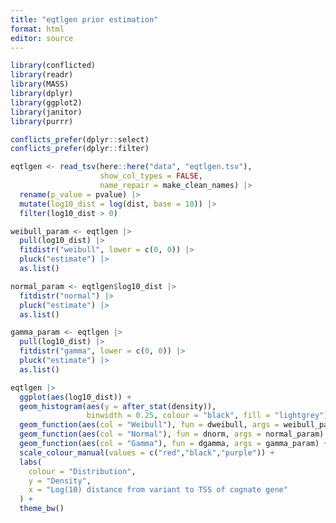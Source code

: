 ```yaml
---
title: "eqtlgen prior estimation"
format: html
editor: source
---
```


```r
library(conflicted)
library(readr)
library(MASS)
library(dplyr)
library(ggplot2)
library(janitor)
library(purrr)

conflicts_prefer(dplyr::select)
conflicts_prefer(dplyr::filter)
```

```r
eqtlgen <- read_tsv(here::here("data", "eqtlgen.tsv"),
                    show_col_types = FALSE, 
                    name_repair = make_clean_names) |> 
  rename(p_value = pvalue) |> 
  mutate(log10_dist = log(dist, base = 10)) |>
  filter(log10_dist > 0) 
```

```r
weibull_param <- eqtlgen |> 
  pull(log10_dist) |> 
  fitdistr("weibull", lower = c(0, 0)) |> 
  pluck("estimate") |> 
  as.list()

normal_param <- eqtlgen$log10_dist |> 
  fitdistr("normal") |> 
  pluck("estimate") |> 
  as.list()

gamma_param <- eqtlgen |> 
  pull(log10_dist) |> 
  fitdistr("gamma", lower = c(0, 0)) |> 
  pluck("estimate") |> 
  as.list()

eqtlgen |> 
  ggplot(aes(log10_dist)) + 
  geom_histogram(aes(y = after_stat(density)), 
                 binwidth = 0.25, colour = "black", fill = "lightgrey") + 
  geom_function(aes(col = "Weibull"), fun = dweibull, args = weibull_param) +
  geom_function(aes(col = "Normal"), fun = dnorm, args = normal_param) +
  geom_function(aes(col = "Gamma"), fun = dgamma, args = gamma_param) +
  scale_colour_manual(values = c("red","black","purple")) + 
  labs(
    colour = "Distribution",
    y = "Density", 
    x = "Log(10) distance from variant to TSS of cognate gene"
  ) + 
  theme_bw() 
```
